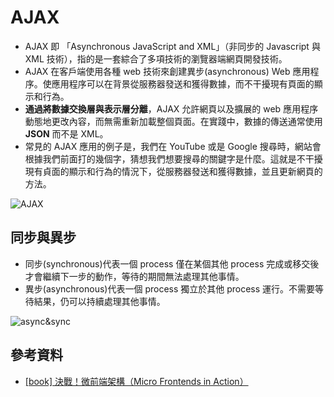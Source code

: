 # AJAX

- AJAX 即 「Asynchronous JavaScript and XML」（非同步的 Javascript 與 XML 技術），指的是一套綜合了多項技術的瀏覽器端網頁開發技術。
- AJAX 在客戶端使用各種 web 技術來創建異步(asynchronous) Web 應用程序。使應用程序可以在背景從服務器發送和獲得數據，而不干擾現有頁面的顯示和行為。
- **通過將數據交換層與表示層分離**，AJAX 允許網頁以及擴展的 web 應用程序動態地更改內容，而無需重新加載整個頁面。在實踐中，數據的傳送通常使用 **JSON** 而不是 XML。
- 常見的 AJAX 應用的例子是，我們在 YouTube 或是 Google 搜尋時，網站會根據我們前面打的幾個字，猜想我們想要搜尋的關鍵字是什麼。這就是不干擾現有貞面的顯示和行為的情況下，從服務器發送和獲得數據，並且更新網頁的方法。

![AJAX](/ajax.jpg)

## 同步與異步

- 同步(synchronous)代表一個 process 僅在某個其他 process 完成或移交後才會繼續下一步的動作，等待的期間無法處理其他事情。
- 異步(asynchronous)代表一個 process 獨立於其他 process 運行。不需要等待結果，仍可以持續處理其他事情。

![async&sync](/async&sync.jpg)

## 參考資料

- [[book] 決戰！微前端架構（Micro Frontends in Action）](https://pjchender.dev/system-design-and-architecture/note-book-microfrontend-in-action/#%E4%BD%BF%E7%94%A8-ajax)
